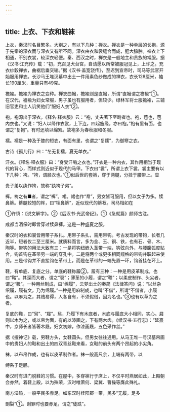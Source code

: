 ```yaml
---
---
---
```

title: 上衣、下衣和鞋袜
---



上衣，秦汉时名目繁多。大别之，有以下几种：禅衣。禅衣是一种单层的长袍，源于先秦的深衣而与深衣又有所不同。深衣由衣和裳缝合而成，肥大臃肿。禅衣上下相通，不别衣裳，较深衣轻便。秦、西汉之时，禅衣是一般地主和贵族的常服。据《汉书·江充传》载：“初，充召见犬台宫，自请愿以所常被服冠见上，上许之。充衣纱糓禅衣，曲裾后垂交输。”据《汉书·盖宽饶传》，至迟到宣帝时，司马等武官开始服用禅衣。长沙马王堆汉墓中出土一件用素色纱做成的禅衣，衣长128厘米，袖长190厘米，重量只有49克。

襜褕。襜褕为禅衣之变种。禅衣曲裾，襜褕则是直裾，所谓“直裾谓之襜褕”①。在汉代，襜褕为妇女常服，男子虽也有服用者，但较少。绿林军将士服襜褕，三辅旧官吏和士人讥笑他们“服妇人衣”②。

袍。袍源出于深衣。《释名·释衣服》云：“袍，丈夫著下至跗者也。袍，苞也，苞内衣也。”又说：“妇人以绛作衣裳，上下连，四起施缘，亦曰袍。”袍有里有面，也谓之“复袍”。有时还填以绵絮。故袍多为春秋服和冬服。

襦。襦是一种及于膝的短衣，有面有里，也谓之“复襦”，为御寒之衣。

古诗《孤儿行》曰：“冬无复襦，夏无单衣。”

汗衣。《释名·释衣服》曰：“身受汗垢之衣也。”汗衣是一种内衣，其作用相当于现代的背心，而样式则近似于现代的马甲。下衣曰“裳”，所谓上衣下裳。裳主要有以下几种：袴。“袴，谓胫衣也。”①似后世的套裤，穿于两腿，分挂于腰带上。显

贵子弟以纨作袴，故称“纨袴子弟”。

裈。袴之有■者，谓之“裈”。裙。裙也作“帬”，男女皆可服用，但以女子为多。犊鼻裤。裤腿较短的裈，曰“犊鼻裤”，近似现代的裤衩。司马相如在

①许慎：《说文解字》。②《后汉书·光武帝纪》。①《急就篇》颜师古注。

成都当酒保时即曾穿过犊鼻裤。这是一种盛夏之服。

秦汉时的衣和裳皆用带子系扎。用带子系扎，需用带钩。考古发现的带钩，长者几近半，短者仅二至三厘米。就质料而言，多为金、玉、铜、铁，也有石、骨、木、陶等。带钩的用法大致有三：一是将钩纽嵌入革带一端，钩弦向外，与腰腹弧度贴合，钩首钩在革带另一端的穿孔中。二是将两个或更多相同规格的带钩并联起来使用。三是带钩并不直接钩在革带上，而是在革带的一端先置一环，钩首挂在环上。

鞋，有单底、复底之分。单底的鞋称履②。履有三种：一种是用皮革制成，也曰“鞜”。其深而大者，谓之“裒”；薄革的小履，谓之“鞮”；以柔皮制作、头尖者，谓之“靸”。一种用丝制成，曰“绵履”，云梦出土的秦简《法律答问》说：“以丝杂织履，履有文，乃为绵履。”一种是用麻制成，也叫“不借”，所谓“不借者，小履也。以麻为之，其贱易得，人各自有，不须假借，因为名也。”③也有以草为之者。

复底的鞋，曰“舃”、“屐”。舃，乃履下有木底者，木底与履底大小相同，实心。屐则以木为之，或以帛为面，有的以漆画之，下有两木齿。《续汉书·五行志》：“延熹中，京师长者皆著木屐。妇女初嫁，作漆画屐，五色采作丝。”

据《搜神记》载，男鞋方头，女鞋圆头。但男女往往通用。从马王堆一号汉墓帛画中的贵妇人的鞋和出土的四双青丝鞋来看，女鞋的前头有两个昂起的小尖角。

袜，以布帛作成，也有以皮革制作者。袜一般高尺余，上端有两带，以

缚系于足胫。

秦汉时有进门脱鞋的习惯。在屋中，多穿袜行于席上，不仅平时燕居如此，上殿朝会亦然。着鞋上殿，以为殊荣，汉时唯萧何、梁冀、曹操等膺此殊礼。

南方湿热，一般平民多赤足。如东汉时桂阳郡一带，民多“无履，足多

剖裂”①。谢罪时也要赤足，谓之“徒跣”。